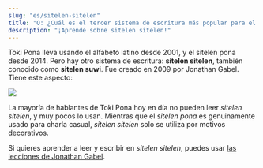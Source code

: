 ```yaml
---
slug: "es/sitelen-sitelen"
title: "Q: ¿Cuál es el tercer sistema de escritura más popular para el toki pona?"
description: "¡Aprende sobre sitelen sitelen!"
---
```


Toki Pona lleva usando el alfabeto latino desde 2001, y el sitelen pona desde 2014.
Pero hay otro sistema de escritura: **sitelen sitelen**, también conocido como **sitelen suwi**. Fue creado en 2009 por Jonathan Gabel. Tiene este aspecto:

<img src="https://jonathangabel.com/images/t47/t47.09001_2_l.jpg" />

La mayoría de hablantes de Toki Pona hoy en día no pueden leer *sitelen sitelen*, y muy pocos lo usan. Mientras que el *sitelen pona* es genuinamente usado para charla casual, *sitelen sitelen* solo se utiliza por motivos decorativos.

Si quieres aprender a leer y escribir en *sitelen sitelen*, puedes usar [las lecciones de Jonathan Gabel](https://jonathangabel.com/toki-pona/).
